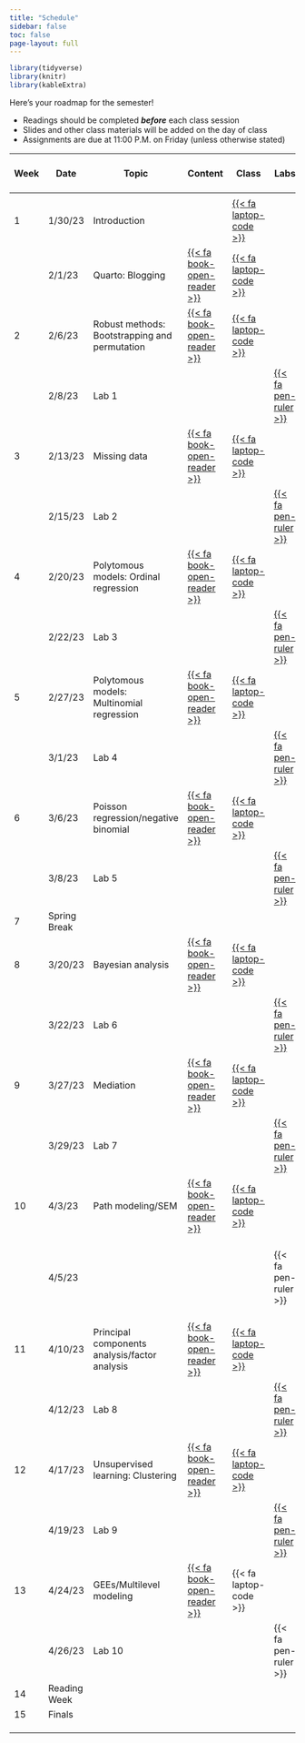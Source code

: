 ```yaml
---
title: "Schedule"
sidebar: false
toc: false
page-layout: full
---
```


```r
library(tidyverse)
library(knitr)
library(kableExtra)
```

::: schedule-page
Here's your roadmap for the semester!

<ul class="icon-list">

<li><i class="fas fa-book-reader"></i> Readings should be completed ***before*** each class session</li>

<li><i class="fas fa-tv"></i> Slides and other class materials will be added on the day of class</li>

<li><i class="fas fa pen-ruler"></i> Assignments are due at 11:00 P.M. on Friday (unless otherwise stated)</li>

</ul>
| Week  | Date         | Topic                                         | Content                                                      | Class                    | Labs                   | [{{<    fa   person >}}]                                       |
|-------|--------------|-----------------------------------------------|--------------------------------------------------------------|--------------------------|------------------------|----------------------------------------------------------------|
|       |              |                                               |                                                              |                          |                        |                                                                |
| 1     | 1/30/23      | Introduction                                  |                                                              | [{{< fa laptop-code   >}}](/slides/01-welcome/01-welcome-syllabus.html)                       |                          |                                                                |
|       | 2/1/23       | Quarto: Blogging                              |[{{<    fa   book-open-reader >}}](/schedule/01-week.qmd)    | [{{< fa laptop-code   >}}](/slides/Quarto/quarto.html) |                        | Jason                                                          |
| 2     | 2/6/23       | Robust methods: Bootstrapping and permutation | [{{<    fa   book-open-reader >}}](/schedule/02-week.qmd)    | [{{< fa laptop-code   >}}](/slides/03-Robust_Methods/02_Robust-Methods.html) |                        | Jason                                                          |
|       | 2/8/23       | Lab 1                                         |                                                              |                          | [{{< fa pen-ruler   >}}](/Labs/Lab1.qmd) |                                                                |
| 3     | 2/13/23      | Missing data                                  | [{{<    fa   book-open-reader >}}](/schedule/03-week.qmd)    | [{{< fa laptop-code   >}}](/slides/Missing_Data/missing_data_in_r.html) |                        | [Sydney](/student_presentations/syd_class_pres_missing_data.pdf)                                                         |
|       | 2/15/23      | Lab 2                                         |                                                              |                          | [{{< fa pen-ruler   >}}](/Labs/Lab2.qmd) |                                                                |
| 4     | 2/20/23      | Polytomous models: Ordinal regression         | [{{<    fa   book-open-reader >}}](/schedule/04-week.qmd)    | [{{< fa laptop-code   >}}](/slides/Ordinal_Regression/Ordinal.html) |                        | [Nicole](/student_presentations/psy504ord.pdf)                                                        |
|       | 2/22/23      | Lab 3                                         |                                                              |                          | [{{< fa pen-ruler   >}}](/Labs/Lab3.qmd) |                                                                |
| 5     | 2/27/23      | Polytomous   models:  Multinomial regression  | [{{<    fa   book-open-reader >}}](/schedule/05-02-week.qmd) | [{{< fa laptop-code   >}}](/slides/Multinom/multinom.html) |                        | [Henna](/student_presentations/MultinomialRegression_Vartiainen.pdf)                                                          |
|       | 3/1/23       | Lab 4                                         |                                                              |                          | [{{< fa pen-ruler   >}}](/Labs/Lab4.qmd) |                                                                |
| 6     | 3/6/23       | Poisson regression/negative binomial          | [{{<    fa   book-open-reader >}}](/schedule/05-week.qmd)    | [{{< fa laptop-code   >}}](/slides/Poisson/Fish-regression.html) |                        | [Sarah](/student_presentations/PSY504Poisson.pdf)                                                          |
|       | 3/8/23       | Lab 5                                         |                                                              |                          | [{{< fa pen-ruler   >}}](/Labs/Lab5.qmd) |                                                                |
| 7     | Spring Break |                                               |                                                              |                          |                        |                                                                |
| 8     | 3/20/23      | Bayesian   analysis                           | [{{<    fa   book-open-reader >}}](/schedule/06-week.qmd)    | [{{< fa laptop-code   >}}](/slides/bayes_class/bayesian_modeling_2.html) |                        | [Cody](/student_presentations/Bayesian_PSY504_CD_2023.pdf)                                                           |
|       | 3/22/23      | Lab 6                                         |                                                              |                          | [{{< fa pen-ruler   >}}](/Labs/Lab6.qmd) |                                                                |
| 9     | 3/27/23      | Mediation                                     | [{{<    fa   book-open-reader >}}](/schedule/08-week.qmd)    | [{{< fa laptop-code   >}}](/slides/mediation_r/mediation-speaker.html) |                        | [Claire](/student_presentations/Mediation_Presentation.pdf)                                                         |
|       | 3/29/23      | Lab 7                                                                                                |  |   | [{{< fa pen-ruler   >}}](/Labs/Lab7.qmd) |                                                                |
| 10    | 4/3/23       | Path modeling/SEM                             | [{{<    fa   book-open-reader >}}](/schedule/09-week.qmd)    | [{{< fa laptop-code   >}}](/slides/SEM/sem_intro_1-speaker.html)                         |                        | Jason                                                          |
|       | 4/5/23       |                                         |                                                              |                          | {{< fa pen-ruler >}}   | Jason Tasukahara will Zoom in and talk about R package for SEM |
| 11    | 4/10/23      | Principal components analysis/factor analysis                   | [{{<    fa   book-open-reader >}}](/schedule/10-week.qmd)    | [{{< fa laptop-code   >}}](/slides/FA/FA-speaker.html)  |                        | [Branson](/student_presentations/PCA_Presentation.pdf)                                                       |
|       | 4/12/23      | Lab 8                                         |                                                              |                          | [{{< fa pen-ruler   >}}](/Labs/Lab8.qmd) |                                                                |
| 12    | 4/17/23      | Unsupervised learning: Clustering            | [{{<    fa   book-open-reader >}}](/schedule/11-week.qmd)    | [{{< fa laptop-code   >}}](/slides/Clustering/cluster_new-speaker.html) |                        | [Jamie](/student_presentations/PSY504-Clustering.pdf)                                                          |
|       | 4/19/23      | Lab 9                                        |                                                              |                          | [{{< fa pen-ruler   >}}](/Labs/Lab9.qmd) |  {{< fa movie   >}}                                                              |
| 13    | 4/24/23      | GEEs/Multilevel   modeling                         | [{{<    fa   book-open-reader >}}](/schedule/12-week.qmd)    | {{< fa laptop-code   >}} |                        | Killian                                                        |
|       | 4/26/23      | Lab 10                                         |                                                              |                          | {{< fa pen-ruler   >}} |                                                                |
| 14    | Reading Week |                                               |                                                              |                          |                        |                                                                |
| 15    | Finals       |                                               |                                                              |                          |                        |                                                                |
|       |              |                                               |                                                              |                          |                        |                                                                |
|       |              |                                               |                                                              |                          |                        |                                                                |
|       |              |                                               |                                                              |                          |                        |                                                                |
:::
